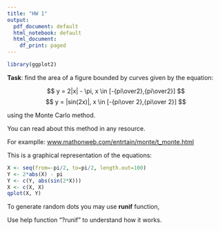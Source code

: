 ```yaml
---
title: "HW 1"
output:
  pdf_document: default
  html_notebook: default
  html_document:
    df_print: paged
---
```

```r
library(ggplot2)
```

**Task**: find the area of a figure bounded by curves given by the equation:

$$
 y = 2|x| - \pi, x \in [-{pi\over2},{pi\over2}]
$$
$$
 y = |sin(2x)|, x \in [-{pi\over 2},{pi\over 2}]
$$

using the Monte Carlo method.

You can read about this method in any resource.

For examplle: [www.mathonweb.com/entrtain/monte/t_monte.html](https://www.mathonweb.com/entrtain/monte/t_monte.html)

This is a graphical representation of the equations:

```r
X <- seq(from=-pi/2, to=pi/2, length.out=100)
Y <- 2*abs(X) - pi
Y <- c(Y, abs(sin(2*X)))
X <- c(X, X)
qplot(X, Y)
```

To generate random dots you may use **runif** function,

Use help function "?runif" to understand how it works.



